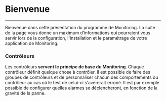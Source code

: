 = Bienvenue =
----

Bienvenue dans cette présentation du programme de Monitoring. La suite de la page vous donne un maximum d'informations qui pourraient vous servir
lors de la configuration, l'installation et le paramétrage de votre application de Monitoring.

=== Contrôleurs ===

Les contrôleurs '''servent le principe de base du Monitoring'''. Chaque contrôleur définit quelque chose à contrôler. Il est possible de faire des groupes de contrôleurs et de personnaliser chacun des comportements du contrôleur au cas où le test de celui-ci s'avèrerait erroné. Il est par exemple possible de configurer quelles alarmes se déclencheront, en fonction de la gravité de la panne.